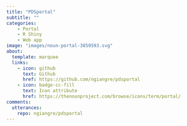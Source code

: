 ```yaml
---
title: "PDSportal"
subtitle: ""
categories:
    - Portal
    - R Shiny
    - Web app
image: "images/noun-portal-3859593.svg"
about: 
  template: marquee
  links: 
    - icon: github
      text: Github
      href: https://github.com/ngiangre/pdsportal
    - icon: badge-cc-fill
      text: Icon attribute
      href: https://thenounproject.com/browse/icons/term/portal/
comments:
  utterances:
    repo: ngiangre/pdsportal
---
```

